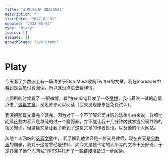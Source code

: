 ```yaml
---
title: "无意识日记 20220501"
description: ""
startDate: "2022-05-01"
updated: "2022-05-01"
type: "diary"
topics: []
aliases: []
growthStage: "evergreen"
---
```


# Platy

今天看了少数派上有一篇讲关于Elon Musk收购Twitter的文章，我在inoreader中看到是会员付费阅读，所以就没点进去看详情。

上厕所的时候看了 一眼微博，看到renning转发了一条[微博](https://weibo.com/1691268187/LqYYFBfdv)，我带着试一试的心情点进了[这篇文章](http://t.cn/A6XwEQIF)，发现原来可以阅读（后来发现原来是免费试读）。

我没把那篇文章完全读完，因为对于一个不了解公司并购的法律小白来说，详细地阅读这些内容只是单纯的过一个瘾而非，并不能让我十几分钟内就掌握公司并购的相关知识。但这篇文章让我了解到了这篇文章的作者是谁，以及他的个人网站。

从他个人网站的[这篇文章](https://type.cyhsu.xyz/2021/07/postmortem-on-a-jobby-job/)中， 我了解到他曾经是一位交易律师，现在白天是[少数派](https://www.sspai.com)的编辑。我对于这位曾经是律师、如今又是技术宅的人所写的文章十分好奇，于是订阅了他个人网站的RSS并打开了一些链接准备进一步阅读。
